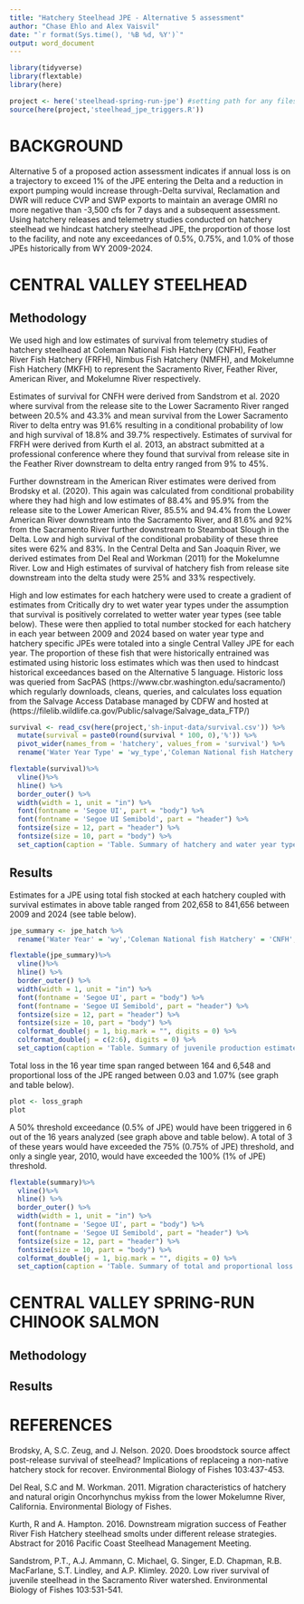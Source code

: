 ```yaml
---
title: "Hatchery Steelhead JPE - Alternative 5 assessment"
author: "Chase Ehlo and Alex Vaisvil"
date: "`r format(Sys.time(), '%B %d, %Y')`"
output: word_document
---
```


```r
library(tidyverse)
library(flextable)
library(here)

project <- here('steelhead-spring-run-jpe') #setting path for any files
source(here(project,'steelhead_jpe_triggers.R'))


```
# BACKGROUND

Alternative 5 of a proposed action assessment indicates if annual loss is on a trajectory to exceed 1% of the JPE entering the Delta and a reduction in export pumping would increase through-Delta survival, Reclamation and DWR will reduce CVP and SWP exports to maintain an average OMRI no more negative than -3,500 cfs for 7 days and a subsequent assessment.  Using hatchery releases and telemetry studies conducted on hatchery steelhead we hindcast hatchery steelhead JPE, the proportion of those lost to the facility, and note any exceedances of 0.5%, 0.75%, and 1.0% of those JPEs historically from WY 2009-2024.

# CENTRAL VALLEY STEELHEAD

## Methodology

We used high and low estimates of survival from telemetry studies of hatchery steelhead at Coleman National Fish Hatchery (CNFH), Feather River Fish Hatchery (FRFH), Nimbus Fish Hatchery (NMFH), and Mokelumne Fish Hatchery (MKFH) to represent the Sacramento River, Feather River, American River, and Mokelumne River respectively.

Estimates of survival for CNFH were derived from Sandstrom et al. 2020 where survival from the release site to the Lower Sacramento River ranged between 20.5% and 43.3% and mean survival from the Lower Sacramento River to delta entry was 91.6% resulting in a conditional probability of low and high survival of 18.8% and 39.7% respectively. Estimates of survival for FRFH were derived from Kurth el al. 2013, an abstract submitted at a professional conference where they found that survival from release site in the Feather River downstream to delta entry ranged from 9% to 45%.

Further downstream in the American River estimates were derived from Brodsky et al. (2020).  This again was calculated from conditional probability where they had high and low estimates of 88.4% and 95.9% from the release site to the Lower American River, 85.5% and 94.4% from the Lower American River downstream into the Sacramento River, and 81.6% and 92% from the Sacramento River further downstream to Steamboat Slough in the Delta.  Low and high survival of the conditional probability of these three sites were 62% and 83%. In the Central Delta and San Joaquin River, we derived estimates from Del Real and Workman (2011) for the Mokelumne River.  Low and High estimates of survival of hatchery fish from release site downstream into the delta study were 25% and 33% respectively.

High and low estimates for each hatchery were used to create a gradient of estimates from Critically dry to wet water year types under the assumption that survival is positively correlated to wetter water year types (see table below).  These were then applied to total number stocked for each hatchery in each year between 2009 and 2024 based on water year type and hatchery specific JPEs were totaled into a single Central Valley JPE for each year.  The proportion of these fish that were historically entrained was estimated using historic loss estimates which was then used to hindcast historical exceedances based on the Alternative 5 language.  Historic loss was queried from SacPAS (https://www.cbr.washington.edu/sacramento/) which regularly downloads, cleans, queries, and calculates loss equation from the Salvage Access Database managed by CDFW and hosted at (https://filelib.wildlife.ca.gov/Public/salvage/Salvage_data_FTP/)

```r
survival <- read_csv(here(project,'sh-input-data/survival.csv')) %>%
  mutate(survival = paste0(round(survival * 100, 0),'%')) %>%
  pivot_wider(names_from = 'hatchery', values_from = 'survival') %>%
  rename('Water Year Type' = 'wy_type','Coleman National fish Hatchery' = 'CNFH', 'Feather River Fish Hatchery' = 'FRFH', 'Nimbus Fish Hatchery' = 'NMFH', 'Mokelumne Fish Hatchery' = 'MKFH')

flextable(survival)%>%
  vline()%>%
  hline() %>%
  border_outer() %>%
  width(width = 1, unit = "in") %>%
  font(fontname = 'Segoe UI', part = "body") %>%
  font(fontname = 'Segoe UI Semibold', part = "header") %>%
  fontsize(size = 12, part = "header") %>%
  fontsize(size = 10, part = "body") %>%
  set_caption(caption = 'Table. Summary of hatchery and water year type survival estimates for CCV steelhead from each hatchery')
```


## Results
Estimates for a JPE using total fish stocked at each hatchery coupled with survival estimates in above table ranged from 202,658 to 841,656 between 2009 and 2024 (see table below).
```r
jpe_summary <- jpe_hatch %>%
  rename('Water Year' = 'wy','Coleman National fish Hatchery' = 'CNFH', 'Feather River Fish Hatchery' = 'FRFH', 'Nimbus Fish Hatchery' = 'NMFH', 'Mokelumne Fish Hatchery' = 'MKFH')

flextable(jpe_summary)%>%
  vline()%>%
  hline() %>%
  border_outer() %>%
  width(width = 1, unit = "in") %>%
  font(fontname = 'Segoe UI', part = "body") %>%
  font(fontname = 'Segoe UI Semibold', part = "header") %>%
  fontsize(size = 12, part = "header") %>%
  fontsize(size = 10, part = "body") %>%
  colformat_double(j = 1, big.mark = "", digits = 0) %>%
  colformat_double(j = c(2:6), digits = 0) %>%
  set_caption(caption = 'Table. Summary of juvenile production estimates for CCV steelhead by water year for individual hatcheries and all hatcheries combined')
```

Total loss in the 16 year time span ranged between 164 and 6,548 and proportional loss of the JPE ranged between 0.03 and 1.07% (see graph and table below).

```r
plot <- loss_graph
plot
```

A 50% threshold exceedance (0.5% of JPE) would have been triggered in 6 out of the 16 years analyzed (see graph above and table below).  A total of 3 of these years would have exceeded the 75% (0.75% of JPE) threshold, and only a single year, 2010, would have exceeded the 100% (1% of JPE) threshold.

```r

flextable(summary)%>%
  vline()%>%
  hline() %>%
  border_outer() %>%
  width(width = 1, unit = "in") %>%
  font(fontname = 'Segoe UI', part = "body") %>%
  font(fontname = 'Segoe UI Semibold', part = "header") %>%
  fontsize(size = 12, part = "header") %>%
  fontsize(size = 10, part = "body") %>%
  colformat_double(j = 1, big.mark = "", digits = 0) %>%
  set_caption(caption = 'Table. Summary of total and proportional loss and any associated trigger actions for CCV steelhead by year')
```

# CENTRAL VALLEY SPRING-RUN CHINOOK SALMON

## Methodology

## Results

# REFERENCES
Brodsky, A, S.C. Zeug, and J. Nelson. 2020. Does broodstock source affect post-release survival of steelhead?  Implications of replaceing a non-native hatchery stock for recover.  Environmental Biology of Fishes 103:437-453.

Del Real, S.C and M. Workman. 2011. Migration characteristics of hatchery and natural origin Oncorhynchus mykiss from the lower Mokelumne River, California. Environmental Biology of Fishes.

Kurth, R and A. Hampton. 2016. Downstream migration success of Feather River Fish Hatchery steelhead smolts under different release strategies. Abstract for 2016 Pacific Coast Steelhead Management Meeting.

Sandstrom, P.T., A.J. Ammann, C. Michael, G. Singer, E.D. Chapman, R.B. MacFarlane, S.T. Lindley, and A.P. Klimley. 2020. Low river survival of juvenile steelhead in the Sacramento River watershed.  Environmental Biology of Fishes 103:531-541.
